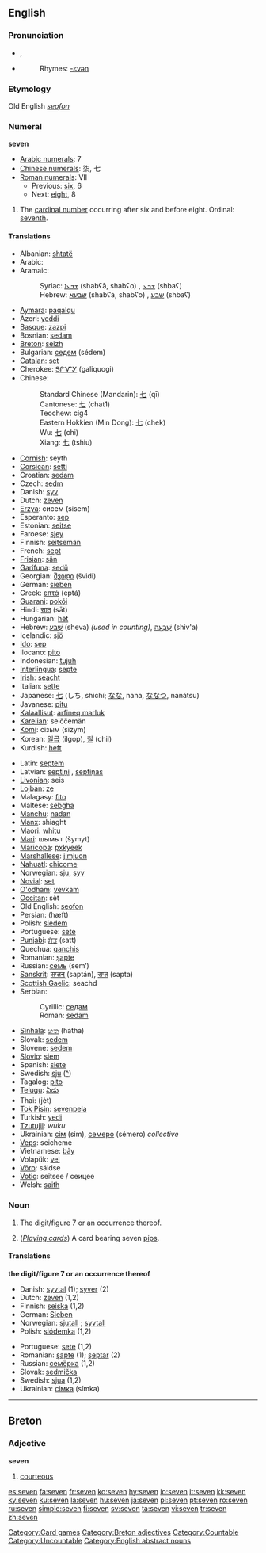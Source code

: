 {{wikipedia}}
==English==

{{rank|political|reading|German|776|seven|notice|week|stone}}

===Pronunciation===
*{{IPA|/ˈsɛvən/}}, {{SAMPA|/"sEv@n/}}
*{{audio|en-us-seven.ogg|Audio (US)}}
*:Rhymes: [[Rhymes:English:-ɛvən|-ɛvən]]

===Etymology===
Old English ''[[seofon]]''
===Numeral===
'''seven'''

*[[w:Arabic numerals|Arabic numerals]]: 7
*[[w:Chinese numerals|Chinese numerals]]: 柒, 七
*[[w:Roman numerals|Roman numerals]]: VII
**Previous: [[six]], 6
**Next: [[eight]], 8

# {{cardinal}} The [[cardinal number]] occurring after six and before eight. Ordinal: [[seventh]].

==== Translations ====
{{top}}
*Albanian: [[shtatë]]
*Arabic: {{ARchar|[[سبعة]]}} {{Unicode|(sábʕa)}}
*Aramaic:
*:Syriac: [[ܫܒܥܐ]] (shabʕā, shabʕo) {{m}}, [[ܫܒܥ]] (shbaʕ) {{f}}
*:Hebrew: [[שבעא]] (shabʕā, shabʕo) {{m}}, [[שבע]] (shbaʕ) {{f}}
*[[Aymara]]: [[paqalqu]]
*Azeri: [[yeddi]]
*[[Basque]]: [[zazpi]]
*Bosnian: [[sedam#Bosnian|sedam]]
*[[Breton]]: [[seizh]]
*Bulgarian: [[седем]] (sédem)
*[[Catalan]]: [[set]]
*Cherokee: [[ᎦᎵᏉᎩ]] (galiquogi)
*Chinese: 
*:Standard Chinese (Mandarin): [[七]] (qī) 
*:Cantonese: [[七]] (chat1) 
*:Teochew: cig4
*:Eastern Hokkien (Min Dong): [[七]] (chek)
*:Wu: [[七]] (chi)
*:Xiang: [[七]] (tshiu)
*[[Cornish]]: seyth
*[[Corsican]]: [[setti]]
*Croatian: [[sedam#Croatian|sedam]]
*Czech: [[sedm]]
*Danish: [[syv]]
*Dutch: [[zeven]]
*[[Erzya]]: сисем (sisem)
*Esperanto: [[sep]]
*Estonian: [[seitse]]
*Faroese: [[sjey]]
*Finnish: [[seitsemän]] 
*French: [[sept]]
*[[Frisian]]: [[sân]]
*[[Garífuna]]: [[sedü]]
*Georgian: [[შვიდი]] (švidi)
*German: [[sieben]]
*Greek: [[επτά]] (eptá)
*[[Guarani]]: [[pokõi]]
*Hindi: [[सात]] (sāt)
*Hungarian: [[hét]]
*Hebrew: [[שבע|שֶׁבַע]] (sheva) {{f}} ''(used in counting)'', [[שבעה|שִׁבְעָה]] (shiv'a) {{m}} 
*Icelandic: [[sjö]]
*[[Ido]]: [[sep]]
*Ilocano: [[pito]]
*Indonesian: [[tujuh]]
*[[Interlingua]]: [[septe]]
*[[Irish]]: [[seacht]]
*Italian: [[sette]]
*Japanese: [[七]] (しち, shichí; [[なな]], nana, [[ななつ]], nanátsu)
*Javanese: [[pitu]]
*[[Kalaallisut]]: [[arfineq marluk]]
*[[Karelian]]: seiččemän
*[[Komi]]: сізым (sïzym)
*Korean: [[일곱]] (ilgop), [[칠]] (chil)
*Kurdish: [[heft]]
{{mid}}
*Latin: [[septem]]
*Latvian: [[septiņi]] {{m}}, [[septiņas]] {{f}}
*[[Livonian]]: seis
*[[Lojban]]: [[ze]]
*Malagasy: [[fito]]
*Maltese: [[sebgħa]]
*[[Manchu]]: [[nadan]]
*[[Manx]]: shiaght
*[[Maori]]: [[whitu]]
*[[Mari]]: шымыт (šymyt)
*[[Maricopa]]: [[pxkyeek]]
*[[Marshallese]]: [[jimjuon]]
*[[Nahuatl]]: [[chicome]]
*Norwegian: [[sju]], [[syv]]
*[[Novial]]: [[set]]
*[[O'odham]]: [[vevkam]]
*[[Occitan]]: sèt
*Old English: [[seofon]]
*Persian: {{FAchar|[[هفت|هَفت]]}} (hæft)
*Polish: [[siedem]]
*Portuguese: [[sete]]
*[[Punjabi]]: [[ਸੱਤ]] (satt)
*Quechua: [[qanchis]]
*Romanian: [[şapte]]
*Russian: [[семь]] (sem’)
*[[Sanskrit]]: [[सप्तन्]] (saptán), [[सप्त]] (sapta)
*[[Scottish Gaelic]]: seachd
*Serbian:
*:Cyrillic: [[седам#Serbian|седам]]
*:Roman: [[sedam#Serbian|sedam]]
*[[Sinhala]]: [[හත]] (hatha)
*Slovak: [[sedem#Slovak|sedem]]
*Slovene: [[sedem]]
*[[Slovio]]: [[siem]]
*Spanish: [[siete]]
*Swedish: [[sju]] ([[:sv:sju|^]])
*Tagalog: [[pito]]
*[[Telugu]]: [[ఏడు]]
*Thai: {{THchar|[[เจ็ด]]}} (jèt)
*[[Tok Pisin]]: [[sevenpela]]
*Turkish: [[yedi]]
*[[Tzutujil]]: ''wuku''
*Ukrainian: [[сім]] (sim), [[семеро]] (sémero) ''collective''
*[[Veps]]: seicheme
*Vietnamese: [[bảy]]
*Volapük: [[vel]]
*[[Võro]]: säidse
*[[Votic]]: seitsee / сеицее
*Welsh: [[saith]]
{{bottom}}

=== Noun ===
{{en-noun|s|-}}

# The digit/figure 7 or an occurrence thereof.
# {{countable}} (''[[playing_cards|Playing cards]]'') A card bearing seven [[pip]]s.

==== Translations ====
{{rfc-trans}}
'''the digit/figure 7 or an occurrence thereof'''
{{top}}
*Danish: [[syvtal]] {{n}} (1); [[syver]] {{c}} (2) 
*Dutch: [[zeven]] {{f}} (1,2)
*Finnish: [[seiska]] (1,2)
*German: [[Sieben]] {{f}}
*Norwegian: [[sjutall]] {{n}}; [[syvtall]] {{n}}
*Polish: [[siódemka]] {{f}} (1,2)
{{mid}}
*Portuguese: [[sete]] {{m}} (1,2)
*Romanian: [[şapte]] {{m}} (1); [[şeptar]] {{m}} (2)
*Russian: [[семёрка]] {{f}} (1,2)
*Slovak: [[sedmička#Slovak|sedmička]] {{f}}
*Swedish: [[sjua]] (1,2)
*Ukrainian: [[сімка]] (símka) {{f}}
{{bottom}}

----

==Breton==
===Adjective===
'''seven'''

# [[courteous]]

[[Category:Card games]]
[[Category:Breton adjectives]]
[[Category:Countable]]
[[Category:Uncountable]]
[[Category:English abstract nouns]]

[[es:seven]]
[[fa:seven]]
[[fr:seven]]
[[ko:seven]]
[[hy:seven]]
[[io:seven]]
[[it:seven]]
[[kk:seven]]
[[ky:seven]]
[[ku:seven]]
[[la:seven]]
[[hu:seven]]
[[ja:seven]]
[[pl:seven]]
[[pt:seven]]
[[ro:seven]]
[[ru:seven]]
[[simple:seven]]
[[fi:seven]]
[[sv:seven]]
[[ta:seven]]
[[vi:seven]]
[[tr:seven]]
[[zh:seven]]